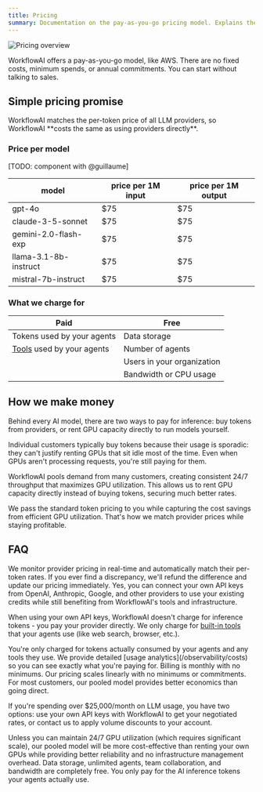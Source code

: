```yaml
---
title: Pricing
summary: Documentation on the pay-as-you-go pricing model. Explains the price-match guarantee, what you pay for, and answers common questions about billing and costs.
---
```



![Pricing overview](</images/pricing/header.png>)

WorkflowAI offers a pay-as-you-go model, like AWS. There are no fixed costs, minimum spends, or annual commitments. You can start without talking to sales.

## Simple pricing promise

<Callout type="success">
    WorkflowAI matches the per-token price of all LLM providers, so WorkflowAI **costs the same as using providers directly**.
</Callout>

### Price per model

[TODO: component with @guillaume]

model | price per 1M input | price per 1M output
--- | --- | ---
gpt-4o | $75 | $75
claude-3-5-sonnet | $75 | $75
gemini-2.0-flash-exp | $75 | $75
llama-3.1-8b-instruct | $75 | $75
mistral-7b-instruct | $75 | $75

### What we charge for
| **Paid** | **Free** |
|----------|----------|
| Tokens used by your agents | Data storage |
| [Tools](/agents/tools) used by your agents | Number of agents |
| | Users in your organization |
| | Bandwidth or CPU usage |

## How we make money

Behind every AI model, there are two ways to pay for inference: buy tokens from providers, or rent GPU capacity directly to run models yourself.

Individual customers typically buy tokens because their usage is sporadic: they can't justify renting GPUs that sit idle most of the time. Even when GPUs aren't processing requests, you're still paying for them.

WorkflowAI pools demand from many customers, creating consistent 24/7 throughput that maximizes GPU utilization. This allows us to rent GPU capacity directly instead of buying tokens, securing much better rates.

We pass the standard token pricing to you while capturing the cost savings from efficient GPU utilization. That's how we match provider prices while staying profitable.

## FAQ

<Accordions>
<Accordion title="How do you guarantee the same pricing as direct providers?">
We monitor provider pricing in real-time and automatically match their per-token rates. If you ever find a discrepancy, we'll refund the difference and update our pricing immediately.
</Accordion>

<Accordion title="Can I use my existing provider credits with WorkflowAI?">
Yes, you can connect your own API keys from OpenAI, Anthropic, Google, and other providers to use your existing credits while still benefiting from WorkflowAI's tools and infrastructure.

When using your own API keys, WorkflowAI doesn't charge for inference tokens - you pay your provider directly. We only charge for [built-in tools](/agents/tools) that your agents use (like web search, browser, etc.).
</Accordion>

<Accordion title="How is usage tracked and billed?">
You're only charged for tokens actually consumed by your agents and any tools they use. We provide detailed [usage analytics](/observability/costs) so you can see exactly what you're paying for. Billing is monthly with no minimums.
</Accordion>

<Accordion title="What happens if my usage is very high or very low?">
Our pricing scales linearly with no minimums or commitments. For most customers, our pooled model provides better economics than going direct. 

If you're spending over $25,000/month on LLM usage, you have two options: use your own API keys with WorkflowAI to get your negotiated rates, or contact us to apply volume discounts to your account.
</Accordion>

<Accordion title="How does this compare to running my own infrastructure?">
Unless you can maintain 24/7 GPU utilization (which requires significant scale), our pooled model will be more cost-effective than renting your own GPUs while providing better reliability and no infrastructure management overhead.
</Accordion>

<Accordion title="Is there a free tier?">
Data storage, unlimited agents, team collaboration, and bandwidth are completely free. You only pay for the AI inference tokens your agents actually use.
</Accordion>
</Accordions>
